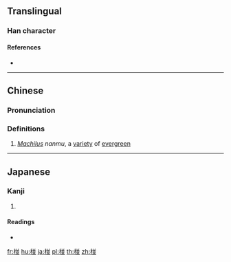 ==Translingual==

===Han character===
{{Han char|rn=75|rad=木|as=08|sn=12|four=48912|canj=DTTC|ids=⿰木並}}

====References====
* {{Han ref|kx=0537.131|hdz=21238.030|uh=692A|ud=26922|bh=D9AE|bd=55726}}

----

==Chinese==
{{zh-forms}}

===Pronunciation===
{{zh-pron
|m=pèng
|c=pung3
|mc=
|oc=
|ma=
|cat=pn
}}

===Definitions===
# ''[[w:Machilus|Machilus]] nanmu'', a [[variety]] of [[evergreen]]

----

==Japanese==

===Kanji===
{{ja-kanji|grade=|rs=木08}}

# {{defn|lang=ja|sort=木08}}

====Readings====
* {{ja-readings|on=|kun=[[くぬぎ]] (kunugi)}}

[[fr:椪]]
[[hu:椪]]
[[ja:椪]]
[[pl:椪]]
[[th:椪]]
[[zh:椪]]